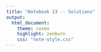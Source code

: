 ```yaml
---
title: "Notebook 13 -- Solutions"
output:
  html_document:
    theme: cosmo
    highlight: zenburn
    css: "note-style.css"
---
```

